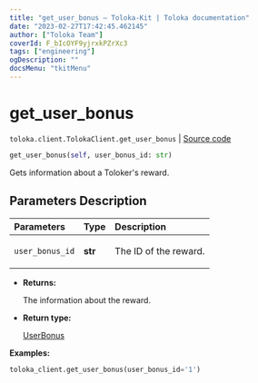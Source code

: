 ```yaml
---
title: "get_user_bonus — Toloka-Kit | Toloka documentation"
date: "2023-02-27T17:42:45.462145"
author: ["Toloka Team"]
coverId: F_bIcOYF9yjrxkPZrXc3
tags: ["engineering"]
ogDescription: ""
docsMenu: "tkitMenu"
---
```


# get_user_bonus
`toloka.client.TolokaClient.get_user_bonus` | [Source code](https://github.com/Toloka/toloka-kit/blob/v1.1.4/src/client/__init__.py#L3079)

```python
get_user_bonus(self, user_bonus_id: str)
```

Gets information about a Toloker's reward.

## Parameters Description

| Parameters | Type | Description |
| :----------| :----| :-----------|
`user_bonus_id`|**str**|<p>The ID of the reward.</p>

* **Returns:**

  The information about the reward.

* **Return type:**

  [UserBonus](/docs/toloka-kit/reference/toloka.client.user_bonus.UserBonus)

**Examples:**

```python
toloka_client.get_user_bonus(user_bonus_id='1')
```